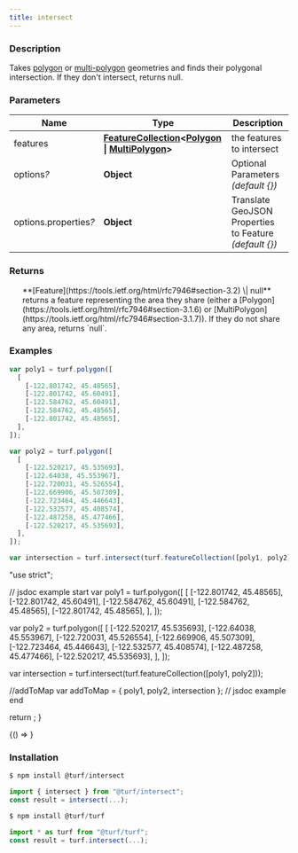 ```yaml
---
title: intersect
---
```



### Description

Takes [polygon](https://tools.ietf.org/html/rfc7946#section-3.1.6) or [multi-polygon](https://tools.ietf.org/html/rfc7946#section-3.1.7) geometries and
finds their polygonal intersection. If they don't intersect, returns null.

### Parameters

| Name                       | Type                                                                                                                                                                                                          | Description                                              |
| -------------------------- | ------------------------------------------------------------------------------------------------------------------------------------------------------------------------------------------------------------- | -------------------------------------------------------- |
| features                   | **[FeatureCollection](https://tools.ietf.org/html/rfc7946#section-3.3)\<[Polygon](https://tools.ietf.org/html/rfc7946#section-3.1.6) \| [MultiPolygon](https://tools.ietf.org/html/rfc7946#section-3.1.7)\>** | the features to intersect                                |
| options<i>?</i>            | **Object**                                                                                                                                                                                                    | Optional Parameters _(default \{\})_                     |
| options.properties<i>?</i> | **Object**                                                                                                                                                                                                    | Translate GeoJSON Properties to Feature _(default \{\})_ |

### Returns

<ul>
  **[Feature](https://tools.ietf.org/html/rfc7946#section-3.2) \| null** returns a feature representing the area they share (either a [Polygon](https://tools.ietf.org/html/rfc7946#section-3.1.6) or
[MultiPolygon](https://tools.ietf.org/html/rfc7946#section-3.1.7)). If they do not share any area, returns `null`.

</ul>

### Examples

```javascript
var poly1 = turf.polygon([
  [
    [-122.801742, 45.48565],
    [-122.801742, 45.60491],
    [-122.584762, 45.60491],
    [-122.584762, 45.48565],
    [-122.801742, 45.48565],
  ],
]);

var poly2 = turf.polygon([
  [
    [-122.520217, 45.535693],
    [-122.64038, 45.553967],
    [-122.720031, 45.526554],
    [-122.669906, 45.507309],
    [-122.723464, 45.446643],
    [-122.532577, 45.408574],
    [-122.487258, 45.477466],
    [-122.520217, 45.535693],
  ],
]);

var intersection = turf.intersect(turf.featureCollection([poly1, poly2]));
```

  "use strict";

  // jsdoc example start
  var poly1 = turf.polygon([
    [
      [-122.801742, 45.48565],
      [-122.801742, 45.60491],
      [-122.584762, 45.60491],
      [-122.584762, 45.48565],
      [-122.801742, 45.48565],
    ],
  ]);

  var poly2 = turf.polygon([
    [
      [-122.520217, 45.535693],
      [-122.64038, 45.553967],
      [-122.720031, 45.526554],
      [-122.669906, 45.507309],
      [-122.723464, 45.446643],
      [-122.532577, 45.408574],
      [-122.487258, 45.477466],
      [-122.520217, 45.535693],
    ],
  ]);

  var intersection = turf.intersect(turf.featureCollection([poly1, poly2]));

  //addToMap
  var addToMap = { poly1, poly2, intersection };
  // jsdoc example end

  return <ExampleMap addToMap={addToMap} />;
}

<!-- prettier-ignore -->
<BrowserOnly>{() => <Map0 />}</BrowserOnly>

### Installation

```javascript
$ npm install @turf/intersect

import { intersect } from "@turf/intersect";
const result = intersect(...);
```

```javascript
$ npm install @turf/turf

import * as turf from "@turf/turf";
const result = turf.intersect(...);
```
